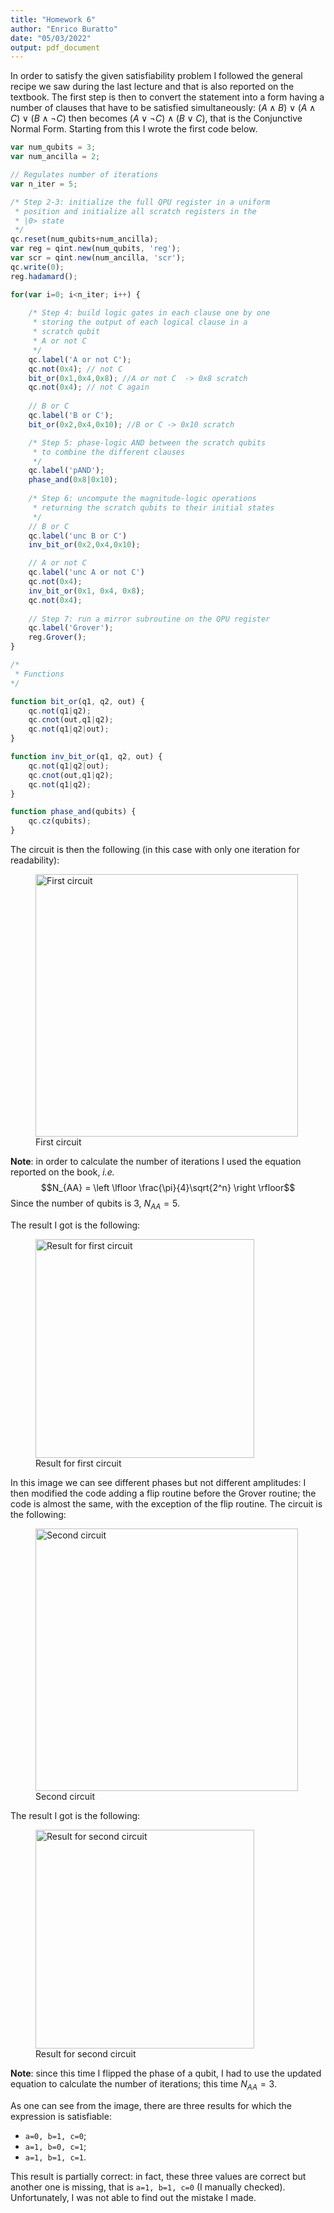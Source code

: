 ```yaml
---
title: "Homework 6"
author: "Enrico Buratto"
date: "05/03/2022"
output: pdf_document
---
```


In order to satisfy the given satisfiability problem I followed the general recipe we saw during the last lecture and that is also reported on the textbook. The first step is then to convert the statement into a form having a number of clauses that have to be satisfied simultaneously: $(A\wedge B)\vee (A\wedge C)\vee (B\wedge \neg C)$ then becomes $(A\vee \neg C)\wedge (B\vee C)$, that is the Conjunctive Normal Form. Starting from this I wrote the first code below.

```js
var num_qubits = 3;
var num_ancilla = 2;

// Regulates number of iterations
var n_iter = 5;

/* Step 2-3: initialize the full QPU register in a uniform
 * position and initialize all scratch registers in the
 * |0> state
 */
qc.reset(num_qubits+num_ancilla);
var reg = qint.new(num_qubits, 'reg');
var scr = qint.new(num_ancilla, 'scr');
qc.write(0);
reg.hadamard();

for(var i=0; i<n_iter; i++) {
    
    /* Step 4: build logic gates in each clause one by one
     * storing the output of each logical clause in a
     * scratch qubit
     * A or not C
     */
    qc.label('A or not C');
    qc.not(0x4); // not C
    bit_or(0x1,0x4,0x8); //A or not C  -> 0x8 scratch
    qc.not(0x4); // not C again
        
    // B or C
    qc.label('B or C');
    bit_or(0x2,0x4,0x10); //B or C -> 0x10 scratch

    /* Step 5: phase-logic AND between the scratch qubits
     * to combine the different clauses
     */
    qc.label('pAND');
    phase_and(0x8|0x10);
    
    /* Step 6: uncompute the magnitude-logic operations
     * returning the scratch qubits to their initial states
     */
    // B or C
    qc.label('unc B or C')
    inv_bit_or(0x2,0x4,0x10);

    // A or not C
    qc.label('unc A or not C')
    qc.not(0x4);
    inv_bit_or(0x1, 0x4, 0x8);
    qc.not(0x4);
     
    // Step 7: run a mirror subroutine on the QPU register
    qc.label('Grover');
    reg.Grover();
}

/*
 * Functions
*/

function bit_or(q1, q2, out) {
    qc.not(q1|q2);
    qc.cnot(out,q1|q2);
    qc.not(q1|q2|out);
}

function inv_bit_or(q1, q2, out) {
    qc.not(q1|q2|out);
    qc.cnot(out,q1|q2);
    qc.not(q1|q2);
}

function phase_and(qubits) {
    qc.cz(qubits);
}
```

The circuit is then the following (in this case with only one iteration for readability):

![First circuit](1.png){width=420px}

**Note**: in order to calculate the number of iterations I used the equation reported on the book, _i.e._ $$N_{AA} = \left \lfloor \frac{\pi}{4}\sqrt{2^n} \right \rfloor$$ Since the number of qubits is 3, $N_{AA} = 5$.

The result I got is the following:

![Result for first circuit](1res.png){width=350px}

In this image we can see different phases but not different amplitudes: I then modified the code adding a flip routine before the Grover routine; the code is almost the same, with the exception of the flip routine. The circuit is the following:

![Second circuit](2circ.png){width=420px}

The result I got is the following:

![Result for second circuit](2res.png){width=350px}

**Note**: since this time I flipped the phase of a qubit, I had to use the updated equation to calculate the number of iterations; this time $N_{AA}=3$.

As one can see from the image, there are three results for which the expression is satisfiable:

- `a=0, b=1, c=0`;
- `a=1, b=0, c=1`;
- `a=1, b=1, c=1`.

This result is partially correct: in fact, these three values are correct but another one is missing, that is `a=1, b=1, c=0` (I manually checked). Unfortunately, I was not able to find out the mistake I made.